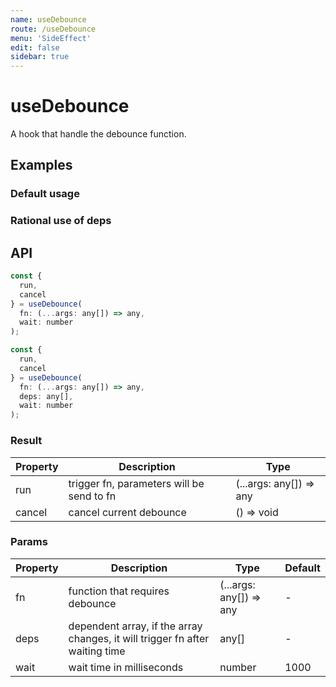```yaml
---
name: useDebounce
route: /useDebounce
menu: 'SideEffect'
edit: false
sidebar: true
---
```



# useDebounce

A hook that handle the debounce function.

## Examples

### Default usage

<JackBox jsCode={Demo1CodeJsx} tsCode={Demo1CodeTsx} demoName='Default usage' description='Frequent calls run, but the function is executed only after all the clicks have completed 500ms.'>
  <Demo1 />
</JackBox>

### Rational use of deps

<JackBox jsCode={Demo2CodeJsx} tsCode={Demo2CodeTsx} demoName='Rational use of deps' description='
Use deps can achieve the same effect as run. If the deps changes, the function will be executed once all changes have been completed for 1000ms.'>
  <Demo2 />
</JackBox>

## API

```javascript
const {
  run,
  cancel
} = useDebounce(
  fn: (...args: any[]) => any,
  wait: number
);

const {
  run,
  cancel
} = useDebounce(
  fn: (...args: any[]) => any,
  deps: any[],
  wait: number
);
```

### Result

| Property | Description                               | Type                    |
|----------|-------------------------------------------|-------------------------|
| run      | trigger fn, parameters will be send to fn | (...args: any[]) => any |
| cancel   | cancel current debounce                   | () => void              |

### Params

| Property | Description                                                                  | Type                    | Default |
|----------|------------------------------------------------------------------------------|-------------------------|---------|
| fn       | function that requires debounce                                              | (...args: any[]) => any | -       |
| deps     | dependent array, if the array changes, it will trigger fn after waiting time | any[]                   | -       |
| wait     | wait time in milliseconds                                                    | number                  | 1000    |